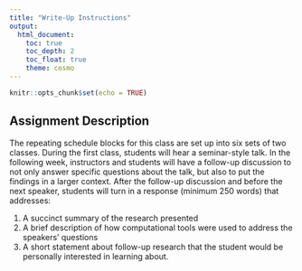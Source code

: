 ```yaml
---
title: "Write-Up Instructions"
output:
  html_document:
    toc: true
    toc_depth: 2
    toc_float: true
    theme: cosmo
---
```


```r
knitr::opts_chunk$set(echo = TRUE)
```
## Assignment Description  
The repeating schedule blocks for this class are set up into six sets of two classes. During the first class, students will hear a seminar-style talk. In the following week, instructors and students will have a follow-up discussion to not only answer specific questions about the talk, but also to put the findings in a larger context. After the follow-up discussion and before the next speaker, students will turn in a response (minimum 250 words) that addresses:  

1. A succinct summary of the research presented  
2. A brief description of how computational tools were used to address the speakers’ questions  
3. A short statement about follow-up research that the student would be personally interested in learning about.  

